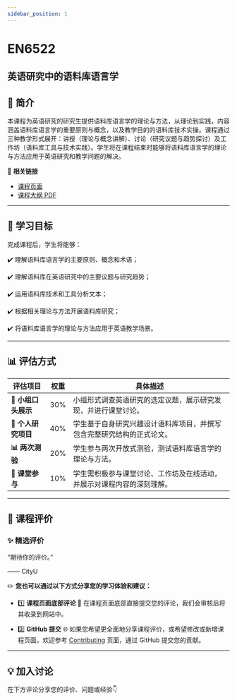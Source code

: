 ```yaml
---
sidebar_position: 1
---
```


# EN6522
## 英语研究中的语料库语言学

## **📘 简介**
本课程为英语研究的研究生提供语料库语言学的理论与方法，从理论到实践，内容涵盖语料库语言学的重要原则与概念，以及教学目的的语料库技术实操。课程通过三种教学形式展开：讲授（理论与概念讲解）、讨论（研究议题与趋势探讨）及工作坊（语料库工具与技术实践）。学生将在课程结束时能够将语料库语言学的理论与方法应用于英语研究和教学问题的解决。

🔗 **相关链接**
- [课程页面](https://www.cityu.edu.hk/catalogue/pg/202425/course/EN6522.htm)
- [课程大纲 PDF](https://www.cityu.edu.hk/catalogue/pg/202425/course/EN6522.pdf)

---

## **🎯 学习目标**

完成课程后，学生将能够：

✔️ 理解语料库语言学的主要原则、概念和术语；

✔️ 理解语料库在英语研究中的主要议题与研究趋势；

✔️ 运用语料库技术和工具分析文本；

✔️ 根据相关理论与方法开展语料库研究；

✔️ 将语料库语言学的理论与方法应用于英语教学场景。

---

## **📊 评估方式**

| **评估项目**              | **权重** | **具体描述**                                                                                     |
|--------------------------|---------|-----------------------------------------------------------------------------------------------|
| **📖 小组口头展示**        | 30%     | 小组形式调查英语研究的选定议题，展示研究发现，并进行课堂讨论。                                              |
| **📝 个人研究项目**        | 40%     | 学生基于自身研究兴趣设计语料库项目，并撰写包含完整研究结构的正式论文。                                         |
| **📊 两次测验**            | 20%     | 学生参与两次开放式测验，测试语料库语言学的理论与方法。                                                     |
| **💬 课堂参与**            | 10%     | 学生需积极参与课堂讨论、工作坊及在线活动，并展示对课程内容的深刻理解。                                           |

---

## **💬 课程评价**

### ✨ **精选评价**
<div className={commentStyles.commentBox}>
    <p className={commentStyles.commentText}>
        “期待你的评价。”
    </p>
    <p className={commentStyles.commentAuthor}>—— CityU</p>
</div>

✏️ **您也可以通过以下方式分享您的学习体验和建议：**

- 1️⃣ **课程页面底部评论**
💬 在课程页面底部直接提交您的评论，我们会审核后将其收录到网站中。

- 2️⃣ **GitHub 提交**
🌐 如果您希望更全面地分享课程评价，或希望修改或新增课程页面，欢迎参考 [Contributing](https://penjc.github.io/CityU/contributing) 页面，通过 GitHub 提交您的贡献。

---

## **💡 加入讨论**

在下方评论分享您的评价、问题或经验👇
<Utterances />
